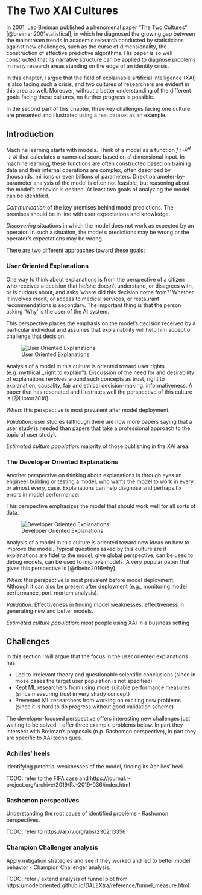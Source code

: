 # The Two XAI Cultures

In 2001, Leo Breiman published a phenomenal paper "The Two Cultures" [@breiman2001statistical], in which he diagnosed the growing gap between the mainstream trends in academic research conducted by statisticians against new challenges, such as the curse of dimensionality, the construction of effective predictive algorithms.
 His paper is so well constructed that its narrative structure can be applied to diagnose problems in many research areas standing on the edge of an identity crisis.

In this chapter, I argue that the field of explainable artificial intelligence (XAI) is also facing such a crisis, and two cultures of researchers are evident in this area as well. Moreover, without a better understanding of the different goals facing these cultures, no further progress is possible. 

In the second part of this chapter, three key challenges facing one culture are presented and illustrated using a real dataset as an example.

## Introduction

Machine learning starts with models.
Think of a model as a function $f:\mathcal R^d \rightarrow \mathcal R$ that calculates a numerical score based on $d$-dimensional input.
In machine learning, these functions are often constructed based on training data and their internal operations are complex, often described by thousands, millions or even billions of parameters. Direct parameter-by-parameter analysis of the model is often not feasible, but reasoning about the model's behavior is desired. At least two goals of analyzing the model can be identified.

*Communication* of the key premises behind model predictions. The premises should be in line with user expectations and knowledge.

*Discovering* situations in which the model does not work as expected by an operator. In such a situation, the model's predictions may be wrong or the operator's expectations may be wrong. 

There are two different approaches toward these goals:

### User Oriented Explanations 

One way to think about explanations is from the perspective of a citizen who receives a decision that he/she doesn't understand, or disagrees with, or is curious about, and asks 'where did this decision come from?' Whether it involves credit, or access to medical services, or restaurant recommendations is secondary. The important thing is that the person asking 'Why' is the user of the AI system. 

This perspective places the emphasis on the model's decision received by a particular individual and assumes that explainability will help him accept or challenge that decision.

![User Oriented Explanations](images/two-culture-users.png)

Analysis of a model in this culture is oriented toward user rights (e.g. mythical ,,right to explain''). Discussion of the need for and desirability of explanations revolves around such concepts as  trust, right to explanation, causality,  fair and ethical decision-making.  informativeness. A paper that has resonated and illustrates well the perspective of this culture is [@Lipton2018].

*When*: this perspective is most prevalent after model deployment.

*Validation*: user studies (although there are now more papers saying that a user study is needed than papers that take a professional approach to the topic of user study).

*Estimated culture population*: majority of those publishing in the XAI area.

### The Developer Oriented Explanations 

Another perspective on thinking about explanations is through eyes an engineer building or testing a model, who wants the model to work in every, or almost every, case. Explanations can help diagnose and perhaps fix errors in model performance.

This perspective emphasizes the model that should work well for all sorts of data. 

![Developer Oriented Explanations](images/two-culture-developers.png)

Analysis of a model in this culture is oriented toward new ideas on how to improve the model. 
Typical questions asked by this culture are if explanations are  fidel to the model, give global perspective, can be used to debug models, can be used to improve models. A very popular paper that gives this perspective is [@ribeiro2016why].

*When*: this perspective is most prevalent before model deployment.  Although it can also be present after deployment (e.g., monitoring model performance, port-mortem analysis).

*Validation*: Effectiveness in finding model weaknesses, effectiveness in generating new and better models.

*Estimated culture population*: most people using XAI in a business setting


## Challenges

In this section I will argue that the focus in the user oriented explanations has:

- Led to irrelevant theory and questionable scientific conclusions (since in mose cases the target user population is not specified)
- Kept ML researchers from using more suitable performance measures (since measuring trust in very shady concept)
- Prevented ML researchers from working on exciting new problems (since it is hard to do progress without good validation scheme)

The developer-focused perspective offers interesting new challenges just waiting to be solved. I offer three example problems below. In part they intersect with Breiman's proposals (n.p. Rashomon perspective), in part they are specific to XAI techniques.


### Achilles' heels

Identifying potential weaknesses of the model, finding its Achilles' heel.

TODO: refer to the FIFA case and 
https://journal.r-project.org/archive/2019/RJ-2019-036/index.html

### Rashomon perspectives

Understanding the root cause of identified problems - Rashomon perspectives.

TODO: refer to https://arxiv.org/abs/2302.13356

### Champion Challenger analysis

Apply mitigation strategies and see if they worked and led to better model behavior - Champion Challenger analysis.

TODO: 
refer / extend analysis of funnel plot from https://modeloriented.github.io/DALEXtra/reference/funnel_measure.html

